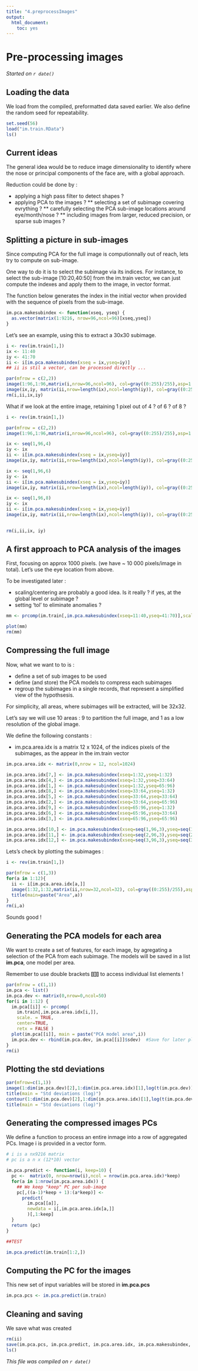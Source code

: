 ```yaml
---
title: "4.preprocessImages"
output: 
  html_document:
    toc: yes
---
```


# Pre-processing images

*Started on `r date()`*

## Loading the data

We load from the compiled, preformatted data saved earlier.
We also define the random seed for repeatability.

```r
set.seed(56)
load("im.train.RData")
ls()
```

## Current ideas

The general idea would be to reduce image dimensionality to identify where the nose or principal components of the face are, with a global approach.

Reduction could be done by :

* applying a high pass filter to detect shapes ?
* applying PCA to the images ?
** selecting a set of subimage covering evrything ?
** carefully selecting the PCA sub-image locations around eye/month/nose ?
** including images from larger, reduced precision, or sparse sub images ?

## Splitting a picture in sub-images

Since computing PCA for the full image is computionnally out of reach, lets try to compute on sub-image.

One way to do it is to select the subimage via its indices.
For instance, to select the sub-image [10:20,40:50] from the im.train vector, we can just compute the indexes and apply them to the image, in vector format. 

The function below generates the index in the initial vector when provided with the sequence of pixels from the sub-image.

```r
im.pca.makesubindex <- function(xseq, yseq) {
  as.vector(matrix(1:9216, nrow=96,ncol=96)[xseq,yseq])
}
```

Let's see an example, using this to extract a 30x30 subimage.


```r
i <- rev(im.train[1,])
ix <- 11:40
iy <- 41:70
ii <- i[im.pca.makesubindex(xseq = ix,yseq=iy)]
## ii is stil a vector, can be processed directly ...

par(mfrow = c(2,2))
image(1:96,1:96,matrix(i,nrow=96,ncol=96), col=gray((0:255)/255),asp=1.)
image(ix,iy, matrix(ii,nrow=length(ix),ncol=length(iy)), col=gray((0:255)/255),asp=1.)
rm(i,ii,ix,iy)

```

What if we look at the entire image, retaining 1 pixel out of 4 ? of 6 ? of 8 ?

```r
i <- rev(im.train[1,])

par(mfrow = c(2,2))
image(1:96,1:96,matrix(i,nrow=96,ncol=96), col=gray((0:255)/255),asp=1.)

ix <- seq(1,96,4)
iy <- ix
ii <- i[im.pca.makesubindex(xseq = ix,yseq=iy)]
image(ix,iy, matrix(ii,nrow=length(ix),ncol=length(iy)), col=gray((0:255)/255),asp=1.)      

ix <- seq(1,96,6)
iy <- ix
ii <- i[im.pca.makesubindex(xseq = ix,yseq=iy)]
image(ix,iy, matrix(ii,nrow=length(ix),ncol=length(iy)), col=gray((0:255)/255),asp=1.)      

ix <- seq(1,96,8)
iy <- ix
ii <- i[im.pca.makesubindex(xseq = ix,yseq=iy)]
image(ix,iy, matrix(ii,nrow=length(ix),ncol=length(iy)), col=gray((0:255)/255),asp=1.)      

      
rm(i,ii,ix, iy)

```

## A first approach to PCA analysis of the images

First, focusing on approx 1000 pixels. (we have ~ 10 000 pixels/image in total). Let's use the eye location from above.

To be investigated later :

* scaling/centering are probably a good idea. Is it really ? if yes, at the global level or subimage ?
* setting 'tol' to eliminate anomalies ?


```r

mm <- prcomp(im.train[,im.pca.makesubindex(xseq=11:40,yseq=41:70)],scale. = TRUE, center=TRUE, retx = FALSE )

plot(mm)
rm(mm)

```

## Compressing the full image

Now, what we want to to is :

* define a set of sub images to be used
* define (and store) the PCA models to compress each subimages
* regroup the subimages in a single records, that represent a simplified view of the hypothsesis. 

For simplicity, all areas, where subimages will be extracted, will be 32x32. 

Let's say we will use 10 areas : 9 to partition the full image, and 1 as a low resolution of the global image.

We define the following constants :

* im.pca.area.idx is a matrix 12 x 1024, of the indices  pixels of the subimages, as the appear in the im.train vector




```r
im.pca.area.idx <- matrix(0,nrow = 12, ncol=1024)

im.pca.area.idx[7,] <- im.pca.makesubindex(xseq=1:32,yseq=1:32)
im.pca.area.idx[4,] <- im.pca.makesubindex(xseq=1:32,yseq=33:64)
im.pca.area.idx[1,] <- im.pca.makesubindex(xseq=1:32,yseq=65:96)
im.pca.area.idx[8,] <- im.pca.makesubindex(xseq=33:64,yseq=1:32)
im.pca.area.idx[5,] <- im.pca.makesubindex(xseq=33:64,yseq=33:64)
im.pca.area.idx[2,] <- im.pca.makesubindex(xseq=33:64,yseq=65:96)
im.pca.area.idx[9,] <- im.pca.makesubindex(xseq=65:96,yseq=1:32)
im.pca.area.idx[6,] <- im.pca.makesubindex(xseq=65:96,yseq=33:64)
im.pca.area.idx[3,] <- im.pca.makesubindex(xseq=65:96,yseq=65:96)

im.pca.area.idx[10,] <- im.pca.makesubindex(xseq=seq(1,96,3),yseq=seq(1,96,3))
im.pca.area.idx[11,] <- im.pca.makesubindex(xseq=seq(2,96,3),yseq=seq(2,96,3))
im.pca.area.idx[12,] <- im.pca.makesubindex(xseq=seq(3,96,3),yseq=seq(3,96,3))

```

Lets's check by plotting the subimages :

```r
i <- rev(im.train[1,])

par(mfrow = c(1,3))
for(a in 1:12){
  ii <- i[im.pca.area.idx[a,]]
  image(1:32,1:32,matrix(ii,nrow=32,ncol=32), col=gray((0:255)/255),asp=1.)
  title(main=paste("Area",a))
}
rm(i,a)
```

Sounds good !

## Generating the PCA models for each area

We want to create a set of features, for each image, by agregating a selection of the PCA from each subimage. The models will be saved in a list **im.pca**, one model per area.

Remember to use double brackets **[[]]** to access individual list elements !


```r

par(mfrow = c(1,1))
im.pca <- list()
im.pca.dev <- matrix(0,nrow=0,ncol=50)
for(i in 1:12) {
  im.pca[[i]] <- prcomp(
    im.train[,im.pca.area.idx[i,]],
    scale. = TRUE, 
    center=TRUE, 
    retx = FALSE )
  plot(im.pca[[i]], main = paste("PCA model area",i))
  im.pca.dev <- rbind(im.pca.dev, im.pca[[i]]$sdev)  #Save for later plotting
}
rm(i)
```

## Plotting the std deviations

```r
par(mfrow=c(1,1))
image(1:dim(im.pca.dev)[2],1:dim(im.pca.area.idx)[1],log(t(im.pca.dev)))
title(main = "Std deviations (log)")
contour(1:dim(im.pca.dev)[2],1:dim(im.pca.area.idx)[1],log(t(im.pca.dev)))
title(main = "Std deviations (log)")
```

## Generating the compressed images PCs

We define a function to process an entire inmage into a row of aggregated PCs. Image i is provided in a vector form.
```r

# i is a nx9216 matrix 
# pc is a n x (12*10) vector

im.pca.predict <- function(i, keep=10) {
  pc <-  matrix(0, nrow=nrow(i),ncol = nrow(im.pca.area.idx)*keep)
  for(a in 1:nrow(im.pca.area.idx)) {
    ## We keep "keep" PC per sub-image
    pc[,((a-1)*keep + 1):(a*keep)] <-
      predict(
        im.pca[[a]], 
        newdata = i[,im.pca.area.idx[a,]]
        )[,1:keep]
  }
  return (pc)
}

##TEST

im.pca.predict(im.train[1:2,])

```


## Computing the PC for the images

This new set of input variables will be stored in **im.pca.pcs**

```r

im.pca.pcs <- im.pca.predict(im.train)

```


## Cleaning and saving

We save what was created

```r
rm(ii)
save(im.pca.pcs, im.pca.predict, im.pca.area.idx, im.pca.makesubindex, file="im.pca.RData")
ls()
```


*This file was compiled on  `r date()`*
